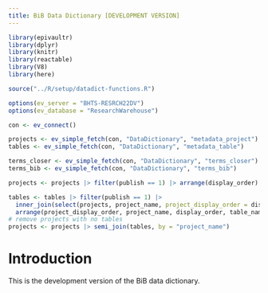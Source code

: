 ```yaml
---
title: BiB Data Dictionary [DEVELOPMENT VERSION]
---
```



```r

library(epivaultr)
library(dplyr)
library(knitr)
library(reactable)
library(V8)
library(here)

source("../R/setup/datadict-functions.R")

options(ev_server = "BHTS-RESRCH22DV")
options(ev_database = "ResearchWarehouse")

con <- ev_connect()

projects <- ev_simple_fetch(con, "DataDictionary", "metadata_project")
tables <- ev_simple_fetch(con, "DataDictionary", "metadata_table")

terms_closer <- ev_simple_fetch(con, "DataDictionary", "terms_closer")
terms_bib <- ev_simple_fetch(con, "DataDictionary", "terms_bib")

projects <- projects |> filter(publish == 1) |> arrange(display_order)

tables <- tables |> filter(publish == 1) |>
  inner_join(select(projects, project_name, project_display_order = display_order), by = "project_name") |>
  arrange(project_display_order, project_name, display_order, table_name)
# remove projects with no tables
projects <- projects |> semi_join(tables, by = "project_name")


```


# Introduction

This is the development version of the BiB data dictionary.


